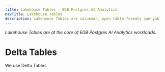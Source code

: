 ```yaml
---
title: Lakehouse Tables - EDB Postgres AI Analytics
navTitle: Lakehouse Tables
description: Lakehouse Tables are columnar, open table formats queryable with Lakehouse Nodes.
---
```


_Lakehouse Tables are at the core of EDB Postgres AI Analytics workloads._


# Delta Tables

We use Delta Tables


